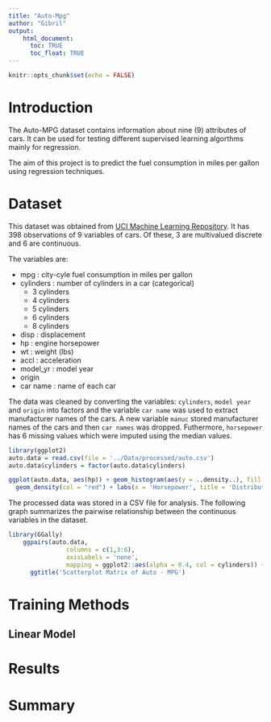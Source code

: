 ---
title: "Auto-Mpg"
author: "Gibril"
output: 
    html_document:
      toc: TRUE
      toc_float: TRUE
---

```{r setup, include=FALSE}
knitr::opts_chunk$set(echo = FALSE)
```

# Introduction
The Auto-MPG dataset contains information about nine (9) attributes of cars. It can be used for testing different supervised learning algorthms mainly for regression.

The aim of this project is to predict the fuel consumption in miles per gallon using regression techniques.

# Dataset
This dataset was obtained from [UCI Machine Learning Repository](https://archive.ics.uci.edu/ml/datasets/auto+mpg). It has 398 observations of 9 variables of cars. Of these, 3 are multivalued discrete and 6 are  continuous.

The variables are:

* mpg : city-cyle fuel consumption in miles per gallon
* cylinders : number of cylinders in a car (categorical)
    + 3 cylinders
    + 4 cylinders
    + 5 cylinders
    + 6 cylinders
    + 8 cylinders
  
* disp : displacement
* hp : engine horsepower
* wt : weight (lbs)
* accl : acceleration
* model_yr : model year
* origin
* car name : name of each car

The data was cleaned by converting the variables: `cylinders`, `model year` and `origin` into factors and the variable `car name` was used to extract manufacturer names of the cars. A new variable `manuc` stored manufacturer names of the cars and then `car names` was dropped. Futhermore, `horsepower` has 6 missing values which were imputed using the median values.
```{r, echo=FALSE, warning=FALSE}
library(ggplot2)
auto.data = read.csv(file = '../Data/processed/auto.csv')
auto.data$cylinders = factor(auto.data$cylinders)

ggplot(auto.data, aes(hp)) + geom_histogram(aes(y = ..density..), fill = 'light blue', bins = 30) +
  geom_density(col = "red") + labs(x = 'Horsepower', title = 'Distribution of Horsepower')
```

The processed data was stored in a CSV file for analysis. The following graph summarizes the pairwise relationship between the continuous variables in the dataset.

```{r, echo=FALSE, error=FALSE, warning=FALSE}
library(GGally)
    ggpairs(auto.data, 
                columns = c(1,3:6),
                axisLabels = 'none',
                mapping = ggplot2::aes(alpha = 0.4, col = cylinders)) + 
      ggtitle('Scatterplot Matrix of Auto - MPG')

```




# Training Methods
## Linear Model

# Results

# Summary
